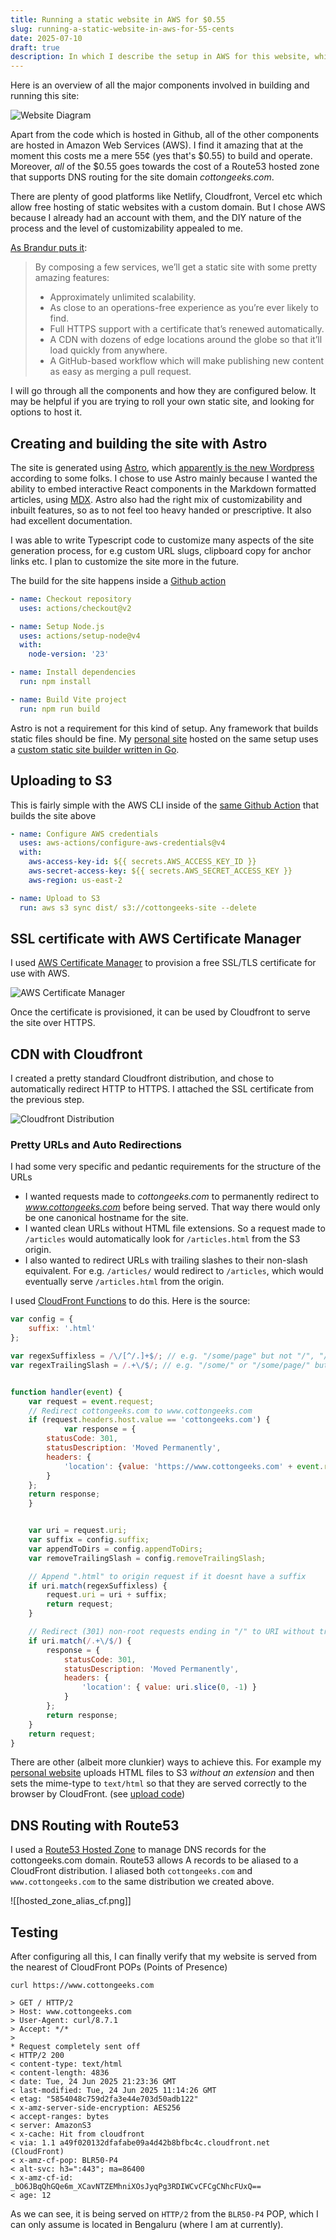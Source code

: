 ```yaml
---
title: Running a static website in AWS for $0.55
slug: running-a-static-website-in-aws-for-55-cents
date: 2025-07-10
draft: true
description: In which I describe the setup in AWS for this website, which costs me $0.55 to run.
---
```


Here is an overview of all the major components involved in building and running this site:

![Website Diagram](../../images/website_diagram.png)

Apart from the code which is hosted in Github, all of the other components are hosted in Amazon Web Services (AWS). I find it amazing that at the moment this costs me a mere 55¢ (yes that's \$0.55) to build and operate. Moreover, _all_ of the \$0.55 goes towards the cost of a Route53 hosted zone that supports DNS routing for the site domain _cottongeeks.com_.

There are plenty of good platforms like Netlify, Cloudfront, Vercel etc which allow free hosting of static websites with a custom domain. But I chose AWS because I already had an account with them, and the DIY nature of the process and the level of customizability appealed to me.

[As Brandur puts it](https://brandur.org/aws-intrinsic-static):

> By composing a few services, we’ll get a static site with some pretty amazing features:
>
> - Approximately unlimited scalability.
> - As close to an operations-free experience as you’re ever likely to find.
> - Full HTTPS support with a certificate that’s renewed automatically.
> - A CDN with dozens of edge locations around the globe so that it’ll load quickly from anywhere.
> - A GitHub-based workflow which will make publishing new content as easy as merging a pull request.

I will go through all the components and how they are configured below. It may be helpful if you are trying to roll your own static site, and looking for options to host it.

## Creating and building the site with Astro

The site is generated using [Astro](https://astro.build/), which [apparently is the new Wordpress](https://websmith.studio/blog/astro-is-a-developers-dream/) according to some folks. I chose to use Astro mainly because I wanted the ability to embed interactive React components in the Markdown formatted articles, using [MDX](https://mdxjs.com/). Astro also had the right mix of customizability and inbuilt features, so as to not feel too heavy handed or prescriptive. It also had excellent documentation.

I was able to write Typescript code to customize many aspects of the site generation process, for e.g custom URL slugs, clipboard copy for anchor links etc. I plan to customize the site more in the future.

The build for the site happens inside a [Github action](https://github.com/cottongeeks/cottongeeks.com/blob/c7794915fa6a1268920fe9bf443bcc32589abc18/.github/workflows/build-deploy.yml#L12-L25)

```yaml
- name: Checkout repository
  uses: actions/checkout@v2

- name: Setup Node.js
  uses: actions/setup-node@v4
  with:
    node-version: '23'

- name: Install dependencies
  run: npm install

- name: Build Vite project
  run: npm run build
```

Astro is not a requirement for this kind of setup. Any framework that builds static files should be fine. My [personal site](https://www.debugjois.dev) hosted on the same setup uses a [custom static site builder written in Go](https://github.com/deepakjois/debugjois.dev).

## Uploading to S3

This is fairly simple with the AWS CLI inside of the [same Github Action](https://github.com/cottongeeks/cottongeeks.com/blob/c7794915fa6a1268920fe9bf443bcc32589abc18/.github/workflows/build-deploy.yml#L27C1-L35C6) that builds the site above

```yaml
- name: Configure AWS credentials
  uses: aws-actions/configure-aws-credentials@v4
  with:
    aws-access-key-id: ${{ secrets.AWS_ACCESS_KEY_ID }}
    aws-secret-access-key: ${{ secrets.AWS_SECRET_ACCESS_KEY }}
    aws-region: us-east-2

- name: Upload to S3
  run: aws s3 sync dist/ s3://cottongeeks-site --delete
```

## SSL certificate with AWS Certificate Manager

I used [AWS Certificate Manager](https://aws.amazon.com/certificate-manager/) to provision a free SSL/TLS certificate for use with AWS.

![AWS Certificate Manager](../../images/aws_cert_manager.png)

Once the certificate is provisioned, it can be used by Cloudfront to serve the site over HTTPS.

## CDN with Cloudfront

I created a pretty standard Cloudfront distribution, and chose to automatically redirect HTTP to HTTPS. I attached the SSL certificate from the previous step.

![Cloudfront Distribution](../../images/cloudfront_distribution.png)

### Pretty URLs and Auto Redirections

I had some very specific and pedantic requirements for the structure of the URLs

- I wanted requests made to _cottongeeks.com_ to permanently redirect to *www.cottongeeks.com* before being served. That way there would only be one canonical hostname for the site.
- I wanted clean URLs without HTML file extensions. So a request made to `/articles` would automatically look for `/articles.html` from the S3 origin.
- I also wanted to redirect URLs with trailing slashes to their non-slash equivalent. For e.g. `/articles/` would redirect to `/articles`, which would eventually serve `/articles.html` from the origin.

I used [CloudFront Functions](https://docs.aws.amazon.com/AmazonCloudFront/latest/DeveloperGuide/cloudfront-functions.html) to do this. Here is the source:

```javascript
var config = {
	suffix: '.html'
};

var regexSuffixless = /\/[^/.]+$/; // e.g. "/some/page" but not "/", "/some/" or "/some.jpg"
var regexTrailingSlash = /.+\/$/; // e.g. "/some/" or "/some/page/" but not root "/"


function handler(event) {
	var request = event.request;
	// Redirect cottongeeks.com to www.cottongeeks.com
    if (request.headers.host.value == 'cottongeeks.com') {
            var response = {
        statusCode: 301,
        statusDescription: 'Moved Permanently',
        headers: {
            'location': {value: 'https://www.cottongeeks.com' + event.request.uri }
        }
    };
    return response;
    }


	var uri = request.uri;
	var suffix = config.suffix;
	var appendToDirs = config.appendToDirs;
	var removeTrailingSlash = config.removeTrailingSlash;

	// Append ".html" to origin request if it doesnt have a suffix
	if uri.match(regexSuffixless) {
		request.uri = uri + suffix;
		return request;
	}

	// Redirect (301) non-root requests ending in "/" to URI without trailing slash
	if uri.match(/.+\/$/) {
		response = {
			statusCode: 301,
			statusDescription: 'Moved Permanently',
			headers: {
				'location': { value: uri.slice(0, -1) }
			}
		};
		return response;
	}
    return request;
}
```

There are other (albeit more clunkier) ways to achieve this. For example my [personal website](https://www.debugjois.dev/) uploads HTML files to S3 _without an extension_ and then sets the mime-type to `text/html` so that they are served correctly to the browser by CloudFront. (see [upload code](https://github.com/deepakjois/debugjois.dev/blob/89464acacf363d598b39b7846c983915b7837650/upload.go#L115-L133))

## DNS Routing with Route53

I used a [Route53 Hosted Zone](https://docs.aws.amazon.com/Route53/latest/DeveloperGuide/hosted-zones-working-with.html) to manage DNS records for the cottongeeks.com domain. Route53 allows A records to be aliased to a CloudFront distribution. I aliased both `cottongeeks.com` and `www.cottongeeks.com` to the same distribution we created above.

![[hosted_zone_alias_cf.png]]

## Testing

After configuring all this, I can finally verify that my website is served from the nearest of CloudFront POPs (Points of Presence)

```
curl https://www.cottongeeks.com

> GET / HTTP/2
> Host: www.cottongeeks.com
> User-Agent: curl/8.7.1
> Accept: */*
>
* Request completely sent off
< HTTP/2 200
< content-type: text/html
< content-length: 4836
< date: Tue, 24 Jun 2025 21:23:36 GMT
< last-modified: Tue, 24 Jun 2025 11:14:26 GMT
< etag: "5854048c759d2fa3e44e703d50adb122"
< x-amz-server-side-encryption: AES256
< accept-ranges: bytes
< server: AmazonS3
< x-cache: Hit from cloudfront
< via: 1.1 a49f020132dfafabe09a4d42b8bfbc4c.cloudfront.net (CloudFront)
< x-amz-cf-pop: BLR50-P4
< alt-svc: h3=":443"; ma=86400
< x-amz-cf-id: _bO6JBqQhGQe6m_XCavNTZEMhniXOsJyqPg3RDIWCvCFCgCNhcFUxQ==
< age: 12
```

As we can see, it is being served on `HTTP/2` from the `BLR50-P4` POP, which I can only assume is located in Bengaluru (where I am at currently).
